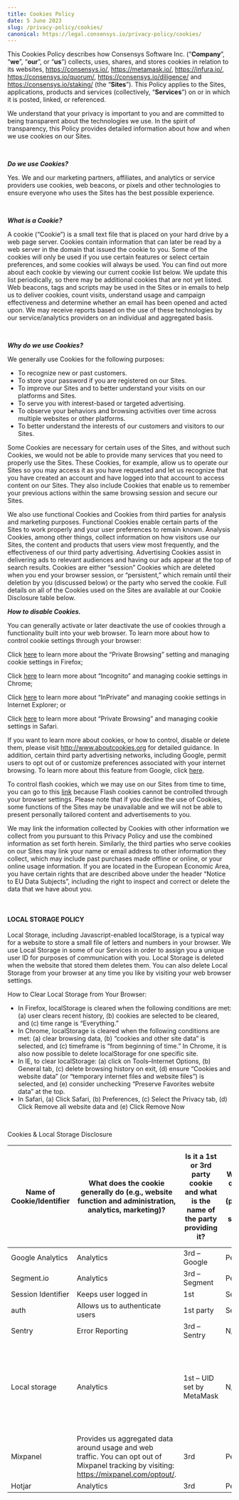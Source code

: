 ```yaml
---
title: Cookies Policy
date: 5 June 2023
slug: /privacy-policy/cookies/
canonical: https://legal.consensys.io/privacy-policy/cookies/
---
```


This Cookies Policy describes how Consensys Software Inc. (“**Company**”, “**we**”, “**our**”, or “**us**”) collects, uses, shares, and stores cookies in relation to its websites, https://consensys.io/, https://metamask.io/, https://infura.io/, https://consensys.io/quorum/,  https://consensys.io/diligence/ and https://consensys.io/staking/  (the “**Sites**”). This Policy applies to the Sites, applications, products and services (collectively, “**Services**”) on or in which it is posted, linked, or referenced.

We understand that your privacy is important to you and are committed to being transparent about the technologies we use. In the spirit of transparency, this Policy provides detailed information about how and when we use cookies on our Sites.

<br/>

**_Do we use Cookies?_**

Yes. We and our marketing partners, affiliates, and analytics or service providers use cookies, web beacons, or pixels and other technologies to ensure everyone who uses the Sites has the best possible experience.

<br/>

**_What is a Cookie?_**

A cookie (“Cookie”) is a small text file that is placed on your hard drive by a web page server. Cookies contain information that can later be read by a web server in the domain that issued the cookie to you. Some of the cookies will only be used if you use certain features or select certain preferences, and some cookies will always be used. You can find out more about each cookie by viewing our current cookie list below. We update this list periodically, so there may be additional cookies that are not yet listed. Web beacons, tags and scripts may be used in the Sites or in emails to help us to deliver cookies, count visits, understand usage and campaign effectiveness and determine whether an email has been opened and acted upon. We may receive reports based on the use of these technologies by our service/analytics providers on an individual and aggregated basis.

<br/>

**_Why do we use Cookies?_**

We generally use Cookies for the following purposes:

- To recognize new or past customers.
- To store your password if you are registered on our Sites.
- To improve our Sites and to better understand your visits on our platforms and Sites.
- To serve you with interest-based or targeted advertising.
- To observe your behaviors and browsing activities over time across multiple websites or other platforms.
- To better understand the interests of our customers and visitors to our Sites.

Some Cookies are necessary for certain uses of the Sites, and without such Cookies, we would not be able to provide many services that you need to properly use the Sites. These Cookies, for example, allow us to operate our Sites so you may access it as you have requested and let us recognize that you have created an account and have logged into that account to access content on our Sites. They also include Cookies that enable us to remember your previous actions within the same browsing session and secure our Sites.

We also use functional Cookies and Cookies from third parties for analysis and marketing purposes.  Functional Cookies enable certain parts of the Sites to work properly and your user preferences to remain known.  Analysis Cookies, among other things, collect information on how visitors use our Sites, the content and products that users view most frequently, and the effectiveness of our third party advertising. Advertising Cookies assist in delivering ads to relevant audiences and having our ads appear at the top of search results. Cookies are either “session” Cookies which are deleted when you end your browser session, or “persistent,” which remain until their deletion by you (discussed below) or the party who served the cookie.  Full details on all of the Cookies used on the Sites are available at our Cookie Disclosure table below.

**_How to disable Cookies._**

You can generally activate or later deactivate the use of cookies through a functionality built into your web browser. To learn more about how to control cookie settings through your browser:

Click [here](https://support.mozilla.org/en-US/kb/enable-and-disable-cookies-website-preferences) to learn more about the “Private Browsing” setting and managing cookie settings in Firefox;

Click [here](https://support.google.com/chrome/answer/95647?hl=en) to learn more about “Incognito” and managing cookie settings in Chrome;

Click [here](https://support.microsoft.com/en-us/help/17442/windows-internet-explorer-delete-manage-cookies) to learn more about “InPrivate” and managing cookie settings in Internet Explorer; or

Click [here](https://support.apple.com/) to learn more about “Private Browsing” and managing cookie settings in Safari.

If you want to learn more about cookies, or how to control, disable or delete them, please visit http://www.aboutcookies.org for detailed guidance. In addition, certain third party advertising networks, including Google, permit users to opt out of or customize preferences associated with your internet browsing. To learn more about this feature from Google, click [here](https://adssettings.google.com/u/0/authenticated?hl=en).

To control flash cookies, which we may use on our Sites from time to time, you can go to this [link](http://www.macromedia.com/support/documentation/en/flashplayer/help/settings_manager07.html) because Flash cookies cannot be controlled through your browser settings. Please note that if you decline the use of Cookies, some functions of the Sites may be unavailable and we will not be able to present personally tailored content and advertisements to you.

We may link the information collected by Cookies with other information we collect from you pursuant to this Privacy Policy and use the combined information as set forth herein.  Similarly, the third parties who serve cookies on our Sites may link your name or email address to other information they collect, which may include past purchases made offline or online, or your online usage information. If you are located in the European Economic Area, you have certain rights that are described above under the header “Notice to EU Data Subjects”, including the right to inspect and correct or delete the data that we have about you.

<br/>

#### LOCAL STORAGE POLICY

Local Storage, including Javascript-enabled localStorage, is a typical way for a website to store a small file of letters and numbers in your browser. We use Local Storage in some of our Services in order to assign you a unique user ID for purposes of communication with you. Local Storage is deleted when the website that stored them deletes them. You can also delete Local Storage from your browser at any time you like by visiting your web browser settings.

How to Clear Local Storage from Your Browser:

- In Firefox, localStorage is cleared when the following conditions are met: (a) user clears recent history, (b) cookies are selected to be cleared, and (c) time range is “Everything.”
- In Chrome, localStorage is cleared when the following conditions are met: (a) clear browsing data, (b) “cookies and other site data” is selected, and (c) timeframe is “from beginning of time.” In Chrome, it is also now possible to delete localStorage for one specific site.
- In IE, to clear localStorage: (a) click on Tools–Internet Options, (b) General tab, (c) delete browsing history on exit, (d) ensure “Cookies and website data” (or “temporary internet files and website files”) is selected, and (e) consider unchecking “Preserve Favorites website data” at the top.
- In Safari, (a) Click Safari, (b) Preferences, (c) Select the Privacy tab, (d) Click Remove all website data and (e) Click Remove Now

<br/>

Cookies & Local Storage Disclosure

| Name of Cookie/Identifier | What does the cookie generally do (e.g., website function and administration, analytics, marketing)?                                      | Is it a 1st or 3rd party cookie and what is the name of the party providing it? | What type of cookie is it (persistent or session)? | What is the duration of the cookie on the website (if not cleared by the user)? |
|---------------------------|-------------------------------------------------------------------------------------------------------------------------------------------|---------------------------------------------------------------------------------|----------------------------------------------------|---------------------------------------------------------------------------------|
| Google Analytics          | Analytics                                                                                                                                 | 3rd – Google                                                                    | Persistent                                         | 2 years                                                                         |
| Segment.io                | Analytics                                                                                                                                 | 3rd – Segment                                                                   | Persistent                                         | 1 year                                                                          |
| Session Identifier        | Keeps user logged in                                                                                                                      | 1st                                                                             | Session                                            | 1 week                                                                          |
| auth                      | Allows us to authenticate users                                                                                                           | 1st party                                                                       | Session                                            | Until logout                                                                    |
| Sentry                    | Error Reporting                                                                                                                           | 3rd – Sentry                                                                    | N/A                                                | N/A                                                                             |
| Local storage             | Analytics                                                                                                                                 | 1st – UID set by MetaMask                                                       | N/A                                                | Depends on browser (See “How to Clear Local Storage from Your Browser”)         |
| Mixpanel                  | Provides us aggregated data around usage and web traffic. You can opt out of Mixpanel tracking by visiting: https://mixpanel.com/optout/. | 3rd                                                                             | Persistent                                         | 1 year                                                                          |
| Hotjar                    | Analytics                                                                                                                                 | 3rd                                                                             | Persistent                                         | 1 year                                                                          |
